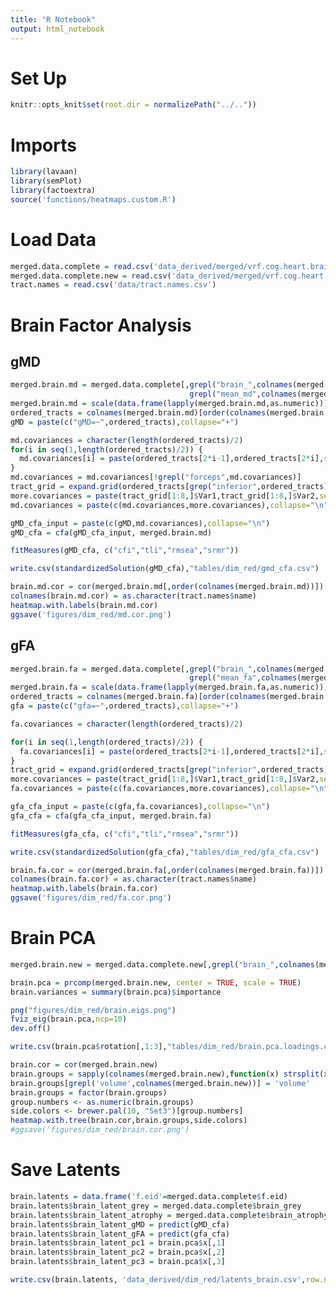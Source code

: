 ```yaml
---
title: "R Notebook"
output: html_notebook
---
```


# Set Up
```r
knitr::opts_knit$set(root.dir = normalizePath("../.."))
```

# Imports
```r
library(lavaan)
library(semPlot)
library(factoextra)
source('functions/heatmaps.custom.R')
```

# Load Data
```r
merged.data.complete = read.csv('data_derived/merged/vrf.cog.heart.brain.trad.healthy.csv')
merged.data.complete.new = read.csv('data_derived/merged/vrf.cog.heart.brain.new.healthy.csv')
tract.names = read.csv('data/tract.names.csv')
```

# Brain Factor Analysis
## gMD 
```r
merged.brain.md = merged.data.complete[,grepl("brain_",colnames(merged.data.complete))&
                                        grepl("mean_md",colnames(merged.data.complete))]
merged.brain.md = scale(data.frame(lapply(merged.brain.md,as.numeric)))
ordered_tracts = colnames(merged.brain.md)[order(colnames(merged.brain.md))]
gMD = paste(c("gMD=~",ordered_tracts),collapse="+")
```

```r
md.covariances = character(length(ordered_tracts)/2)
for(i in seq(1,length(ordered_tracts)/2)) {
  md.covariances[i] = paste(ordered_tracts[2*i-1],ordered_tracts[2*i],sep="~~")
}
md.covariances = md.covariances[!grepl("forceps",md.covariances)]
tract_grid = expand.grid(ordered_tracts[grep("inferior",ordered_tracts)],ordered_tracts[grep("inferior",ordered_tracts)])
more.covariances = paste(tract_grid[1:8,]$Var1,tract_grid[1:8,]$Var2,sep="~~")[3:6]
md.covariances = paste(c(md.covariances,more.covariances),collapse="\n")
```

```r
gMD_cfa_input = paste(c(gMD,md.covariances),collapse="\n")
gMD_cfa = cfa(gMD_cfa_input, merged.brain.md)
```

```r
fitMeasures(gMD_cfa, c("cfi","tli","rmsea","srmr"))
```

```r
write.csv(standardizedSolution(gMD_cfa),"tables/dim_red/gmd_cfa.csv")
```

```r
brain.md.cor = cor(merged.brain.md[,order(colnames(merged.brain.md))])
colnames(brain.md.cor) = as.character(tract.names$name)
heatmap.with.labels(brain.md.cor)
ggsave('figures/dim_red/md.cor.png')
```

## gFA 
```r
merged.brain.fa = merged.data.complete[,grepl("brain_",colnames(merged.data.complete))&
                                        grepl("mean_fa",colnames(merged.data.complete))]
merged.brain.fa = scale(data.frame(lapply(merged.brain.fa,as.numeric)))
ordered_tracts = colnames(merged.brain.fa)[order(colnames(merged.brain.fa))]
gfa = paste(c("gfa=~",ordered_tracts),collapse="+")
```

```r
fa.covariances = character(length(ordered_tracts)/2)

for(i in seq(1,length(ordered_tracts)/2)) {
  fa.covariances[i] = paste(ordered_tracts[2*i-1],ordered_tracts[2*i],sep="~~")
}
tract_grid = expand.grid(ordered_tracts[grep("inferior",ordered_tracts)],ordered_tracts[grep("inferior",ordered_tracts)])
more.covariances = paste(tract_grid[1:8,]$Var1,tract_grid[1:8,]$Var2,sep="~~")[3:6]
fa.covariances = paste(c(fa.covariances,more.covariances),collapse="\n")
```

```r
gfa_cfa_input = paste(c(gfa,fa.covariances),collapse="\n")
gfa_cfa = cfa(gfa_cfa_input, merged.brain.fa)
```

```r
fitMeasures(gfa_cfa, c("cfi","tli","rmsea","srmr"))
```

```r
write.csv(standardizedSolution(gfa_cfa),"tables/dim_red/gfa_cfa.csv")
```

```r
brain.fa.cor = cor(merged.brain.fa[,order(colnames(merged.brain.fa))])
colnames(brain.fa.cor) = as.character(tract.names$name)
heatmap.with.labels(brain.fa.cor)
ggsave('figures/dim_red/fa.cor.png')
```

# Brain PCA

```r
merged.brain.new = merged.data.complete.new[,grepl("brain_",colnames(merged.data.complete.new))]
```

```r
brain.pca = prcomp(merged.brain.new, center = TRUE, scale = TRUE)
brain.variances = summary(brain.pca)$importance
```

```r
png("figures/dim_red/brain.eigs.png")
fviz_eig(brain.pca,ncp=10) 
dev.off()
```

```r
write.csv(brain.pca$rotation[,1:3],"tables/dim_red/brain.pca.loadings.csv")
```

```r
brain.cor = cor(merged.brain.new)
brain.groups = sapply(colnames(merged.brain.new),function(x) strsplit(x,'_')[[1]][3])
brain.groups[grepl('volume',colnames(merged.brain.new))] = 'volume'
brain.groups = factor(brain.groups)
group.numbers <- as.numeric(brain.groups)
side.colors <- brewer.pal(10, "Set3")[group.numbers]
heatmap.with.tree(brain.cor,brain.groups,side.colors)
#ggsave('figures/dim_red/brain.cor.png')
```


# Save Latents

```r
brain.latents = data.frame('f.eid'=merged.data.complete$f.eid)
brain.latents$brain_latent_grey = merged.data.complete$brain_grey
brain.latents$brain_latent_atrophy = merged.data.complete$brain_atrophy
brain.latents$brain_latent_gMD = predict(gMD_cfa)
brain.latents$brain_latent_gFA = predict(gfa_cfa)
brain.latents$brain_latent_pc1 = brain.pca$x[,1]
brain.latents$brain_latent_pc2 = brain.pca$x[,2]
brain.latents$brain_latent_pc3 = brain.pca$x[,3]
```

```r
write.csv(brain.latents, 'data_derived/dim_red/latents_brain.csv',row.names = FALSE)
```


